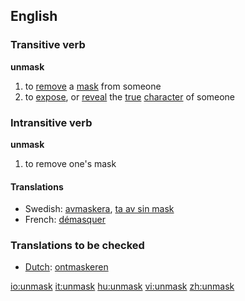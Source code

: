==English==

===Transitive verb===
{{rfc-trverb|Transitive verb}}
'''unmask'''

# to [[remove]] a [[mask]] from someone
# to [[expose]], or [[reveal]] the [[true]] [[character]] of someone

===Intransitive verb===
'''unmask'''

# to remove one's mask

====Translations====
*Swedish: [[avmaskera]], [[ta av sin mask]]
*French: [[démasquer]]

===Translations to be checked===
*[[Dutch]]: [[ontmaskeren]]

[[io:unmask]]
[[it:unmask]]
[[hu:unmask]]
[[vi:unmask]]
[[zh:unmask]]